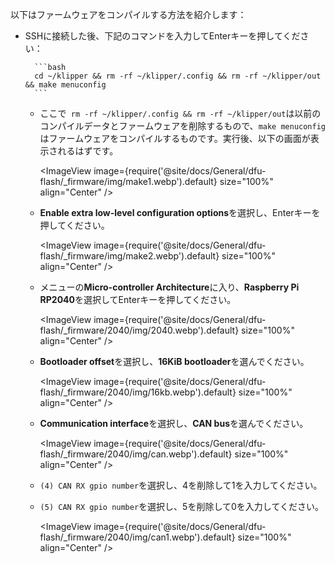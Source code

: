 以下はファームウェアをコンパイルする方法を紹介します：
* SSHに接続した後、下記のコマンドを入力してEnterキーを押してください：

        ```bash
        cd ~/klipper && rm -rf ~/klipper/.config && rm -rf ~/klipper/out && make menuconfig
        ```

    * ここで` rm -rf ~/klipper/.config && rm -rf ~/klipper/out`は以前のコンパイルデータとファームウェアを削除するもので、`make menuconfig`はファームウェアをコンパイルするものです。実行後、以下の画面が表示されるはずです。

        <ImageView image={require('@site/docs/General/dfu-flash/_firmware/img/make1.webp').default} size="100%" align="Center" />

    * **Enable extra low-level configuration options**を選択し、Enterキーを押してください。

        <ImageView image={require('@site/docs/General/dfu-flash/_firmware/img/make2.webp').default} size="100%" align="Center" />

    * メニューの**Micro-controller Architecture**に入り、**Raspberry Pi RP2040**を選択してEnterキーを押してください。

        <ImageView image={require('@site/docs/General/dfu-flash/_firmware/2040/img/2040.webp').default} size="100%" align="Center" />

    * **Bootloader offset**を選択し、**16KiB bootloader**を選んでください。

        <ImageView image={require('@site/docs/General/dfu-flash/_firmware/2040/img/16kb.webp').default} size="100%" align="Center" />

    * **Communication interface**を選択し、**CAN bus**を選んでください。

        <ImageView image={require('@site/docs/General/dfu-flash/_firmware/2040/img/can.webp').default} size="100%" align="Center" />

    * `(4) CAN RX gpio number`を選択し、4を削除して1を入力してください。
    * `(5) CAN RX gpio number`を選択し、5を削除して0を入力してください。

        <ImageView image={require('@site/docs/General/dfu-flash/_firmware/2040/img/can1.webp').default} size="100%" align="Center" />